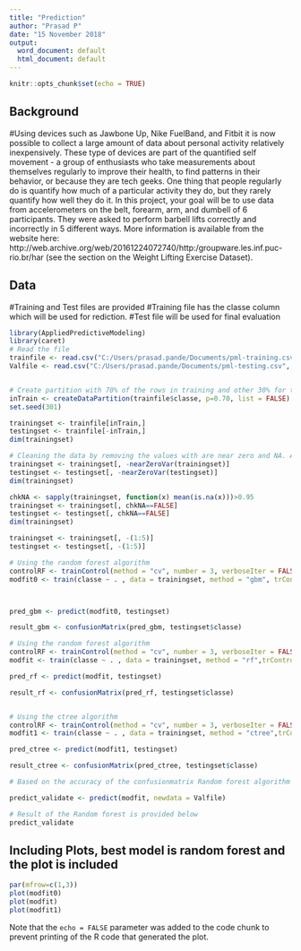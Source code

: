 ---
title: "Prediction"
author: "Prasad P"
date: "15 November 2018"
output:
  word_document: default
  html_document: default
---

```{r setup, include=FALSE}
knitr::opts_chunk$set(echo = TRUE)
```

## Background
#Using devices such as Jawbone Up, Nike FuelBand, and Fitbit it is now possible to collect a large amount of data about personal activity relatively inexpensively. These type of devices are part of the quantified self movement - a group of enthusiasts who take measurements about themselves regularly to improve their health, to find patterns in their behavior, or because they are tech geeks. One thing that people regularly do is quantify how much of a particular activity they do, but they rarely quantify how well they do it. In this project, your goal will be to use data from accelerometers on the belt, forearm, arm, and dumbell of 6 participants. They were asked to perform barbell lifts correctly and incorrectly in 5 different ways. More information is available from the website here: http://web.archive.org/web/20161224072740/http:/groupware.les.inf.puc-rio.br/har (see the section on the Weight Lifting Exercise Dataset).

## Data
#Training and Test files are provided
#Training file has the classe column which will be used for rediction.
#Test file will be used for final evaluation

```{r Readfiles, echo=TRUE}
library(AppliedPredictiveModeling)
library(caret)
# Read the file
trainfile <- read.csv("C:/Users/prasad.pande/Documents/pml-training.csv", header = TRUE)
Valfile <- read.csv("C:/Users/prasad.pande/Documents/pml-testing.csv", header = TRUE)


# Create partition with 70% of the rows in training and other 30% for training
inTrain <- createDataPartition(trainfile$classe, p=0.70, list = FALSE)
set.seed(301)

trainingset <- trainfile[inTrain,]
testingset <- trainfile[-inTrain,]
dim(trainingset)

# Cleaning the data by removing the values with are near zero and NA. Also removing first 5 since they are time serise
trainingset <- trainingset[, -nearZeroVar(trainingset)]
testingset <- testingset[, -nearZeroVar(testingset)]
dim(trainingset)

chkNA <- sapply(trainingset, function(x) mean(is.na(x)))>0.95
trainingset <- trainingset[, chkNA==FALSE]
testingset <- testingset[, chkNA==FALSE]
dim(trainingset)

trainingset <- trainingset[, -(1:5)]
testingset <- testingset[, -(1:5)]

# Using the random forest algorithm
controlRF <- trainControl(method = "cv", number = 3, verboseIter = FALSE, allowParallel = TRUE)
modfit0 <- train(classe ~ . , data = trainingset, method = "gbm", trControl = controlRF)



pred_gbm <- predict(modfit0, testingset)

result_gbm <- confusionMatrix(pred_gbm, testingset$classe)

# Using the random forest algorithm
controlRF <- trainControl(method = "cv", number = 3, verboseIter = FALSE, allowParallel = TRUE)
modfit <- train(classe ~ . , data = trainingset, method = "rf",trControl = controlRF)

pred_rf <- predict(modfit, testingset)

result_rf <- confusionMatrix(pred_rf, testingset$classe)


# Using the ctree algorithm
controlRF <- trainControl(method = "cv", number = 3, verboseIter = FALSE, allowParallel = TRUE)
modfit1 <- train(classe ~ . , data = trainingset, method = "ctree",trControl = controlRF)

pred_ctree <- predict(modfit1, testingset)

result_ctree <- confusionMatrix(pred_ctree, testingset$classe)

# Based on the accuracy of the confusionmatrix Random forest algorithm is best and hence the prediction of the validation file done using modfit

predict_validate <- predict(modfit, newdata = Valfile)

# Result of the Random forest is provided below
predict_validate

```

## Including Plots, best model is random forest and the plot is included

```{r best model, echo=FALSE}
par(mfrow=c(1,3))
plot(modfit0)
plot(modfit)
plot(modfit1)
```

Note that the `echo = FALSE` parameter was added to the code chunk to prevent printing of the R code that generated the plot.
